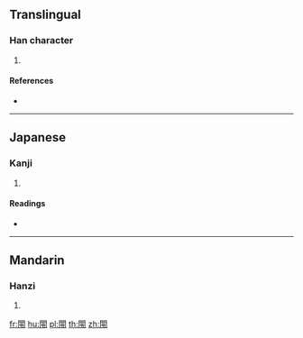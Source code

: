 {{character info/new}}
==Translingual==

===Han character===
{{Han char|rn=169|rad=門|as=05|sn=13|four=|canj=ANOII}}

# {{defn|Han|sort=門05}}

====References====
* {{Han ref|kx=1333.300|dkj=41281|dj=1839.260|hdz=74293.010|uh=959D|ud=38301}}

----

==Japanese==

===Kanji===
{{ja-kanji|grade=|rs=門05}}

# {{defn|lang=ja|sort=門05}}

====Readings====
* {{ja-readings|on=[[れい]] (rei), [[りょう]] (ryō)|kun=[[きりまど]] (kirimado)|nanori=}}

----

==Mandarin==

===Hanzi===
{{cmn-hanzi|pin=[[ài]] ([[ai4]]), [[gāi]] ([[gai1]]), [[hài]] ([[hai4]]), [[kǎi]] ([[kai3]]), [[líng]] ([[ling2]])|wg=ai<sup>4</sup>, kai<sup>1</sup>, hai<sup>4</sup>, k'ai<sup>3</sup>, ling<sup>2</sup>}}

# {{defn|lang=cmn|sort=門05}}

[[fr:閝]]
[[hu:閝]]
[[pl:閝]]
[[th:閝]]
[[zh:閝]]